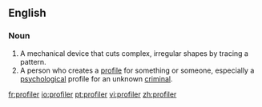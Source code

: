 ==English==

===Noun===
{{en-noun}}

# A mechanical device that cuts complex, irregular shapes by tracing a pattern.
# A person who creates a [[profile]] for something or someone, especially a [[psychological]] profile for an unknown [[criminal]].

[[fr:profiler]]
[[io:profiler]]
[[pt:profiler]]
[[vi:profiler]]
[[zh:profiler]]